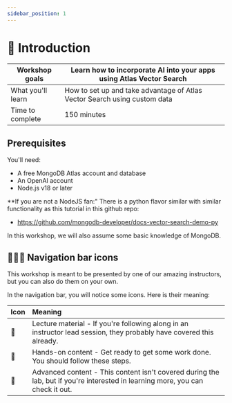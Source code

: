 ```yaml
---
sidebar_position: 1
---
```


# 📘 Introduction

|Workshop goals|Learn how to incorporate AI into your apps using Atlas Vector Search|
|-|-|
|What you'll learn|How to set up and take advantage of Atlas Vector Search using custom data|
|Time to complete|150 minutes|

## Prerequisites

You'll need:

- A free <Link to="http://mdb.link/register-vs-workshop-react-summit-us-23">MongoDB Atlas account</Link> and database
- An <Link to="https://platform.openai.com/overview">OpenAI account</Link>
- <Link to="https://nodejs.org">Node.js</Link> v18 or later

**If you are not a NodeJS fan:" There is a python flavor similar with similar functionality as this tutorial in this github repo:
- https://github.com/mongodb-developer/docs-vector-search-demo-py

In this workshop, we will also assume some basic knowledge of MongoDB. 

## 📘👐🦸 Navigation bar icons

This workshop is meant to be presented by one of our amazing instructors, but you can also do them on your own.

In the navigation bar, you will notice some icons. Here is their meaning:

|Icon|Meaning|
|-|:-|
|📘|Lecture material - If you're following along in an instructor lead session, they probably have covered this already.|
|👐|Hands-on content - Get ready to get some work done. You should follow these steps.|
|🦸|Advanced content - This content isn't covered during the lab, but if you're interested in learning more, you can check it out.|
